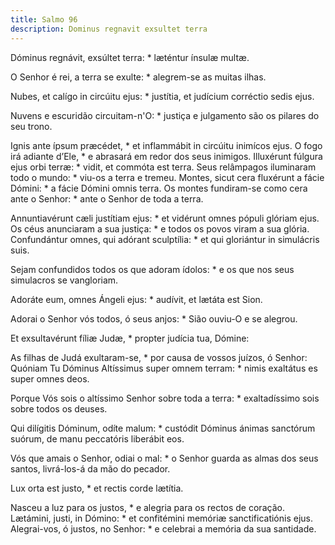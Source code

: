 ```yaml
---
title: Salmo 96
description: Dominus regnavit exsultet terra
---
```


<div class="side-by-side not-content">

Dóminus regnávit, exsúltet terra: * læténtur ínsulæ multæ.

O Senhor é rei, a terra se exulte: * alegrem-se as muitas ilhas.

Nubes, et calígo in circúitu ejus: * justítia, et judícium corréctio sedis
    ejus.

Nuvens e escuridão circuitam-n'O: * justiça e julgamento são os pilares do
    seu trono.

Ignis ante ípsum præcédet, * et inflammábit in circúitu inimícos ejus.
  O fogo irá adiante d’Ele, * e abrasará em redor dos seus inimigos.
  Illuxérunt fúlgura ejus orbi terræ: * vidit, et commóta est terra.
  Seus relâmpagos iluminaram todo o mundo: * viu-os a terra e tremeu.
  Montes, sicut cera fluxérunt a fácie Dómini: * a fácie Dómini omnis terra.
  Os montes fundiram-se como cera ante o Senhor: * ante o Senhor de toda a
    terra.

Annuntiavérunt cæli justítiam ejus: * et vidérunt omnes pópuli glóriam ejus.
  Os céus anunciaram a sua justiça: * e todos os povos viram a sua glória.
  Confundántur omnes, qui adórant sculptília: * et qui gloriántur in
    simulácris suis.

Sejam confundidos todos os que adoram ídolos: * e os que nos seus simulacros
    se vangloriam.

Adoráte eum, omnes Ángeli ejus: * audívit, et lætáta est Sion.

Adorai o Senhor vós todos, ó seus anjos: * Sião ouviu-O e se alegrou.

Et exsultavérunt fíliæ Judæ, * propter judícia tua, Dómine:

As filhas de Judá exultaram-se, * por causa de vossos juízos, ó Senhor:
  Quóniam Tu Dóminus Altíssimus super omnem terram: * nimis exaltátus es super
    omnes deos.

Porque Vós sois o altíssimo Senhor sobre toda a terra: * exaltadíssimo sois
    sobre todos os deuses.

Qui dilígitis Dóminum, odíte malum: * custódit Dóminus ánimas sanctórum
    suórum, de manu peccatóris liberábit eos.

Vós que amais o Senhor, odiai o mal: * o Senhor guarda as almas dos seus
    santos, livrá-los-á da mão do pecador.

Lux orta est justo, * et rectis corde lætítia.

Nasceu a luz para os justos, * e alegria para os rectos de coração.
  Lætámini, justi, in Dómino: * et confitémini memóriæ sanctificatiónis ejus.
  Alegrai-vos, ó justos, no Senhor: * e celebrai a memória da sua santidade.

</div>
